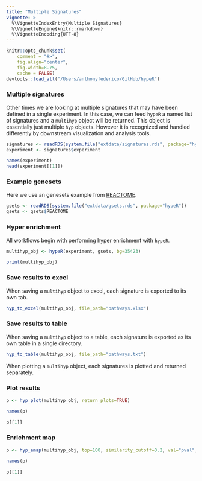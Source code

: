 ```yaml
---
title: "Multiple Signatures"
vignette: >
  %\VignetteIndexEntry{Multiple Signatures}
  %\VignetteEngine{knitr::rmarkdown}
  %\VignetteEncoding{UTF-8}
---
```


```r
knitr::opts_chunk$set(
    comment = "#>",
    fig.align="center",
    fig.width=8.75,
    cache = FALSE)
devtools::load_all("/Users/anthonyfederico/GitHub/hypeR")
```

### Multiple signatures
Other times we are looking at multiple signatures that may have been defined in a single experiment. In this case, we can feed `hypeR` a named list of signatures and a `multihyp` object will be returned. This object is essentially just multiple `hyp` objects. However it is recognized and handled differently by downstream visualization and analysis tools.
```r

signatures <- readRDS(system.file("extdata/signatures.rds", package="hypeR"))
experiment <- signatures$experiment

```

```r

names(experiment)
head(experiment[[1]])

```

### Example genesets
Here we use an genesets example from [REACTOME](https://reactome.org/).
```r

gsets <- readRDS(system.file("extdata/gsets.rds", package="hypeR"))
gsets <- gsets$REACTOME

```

### Hyper enrichment
All workflows begin with performing hyper enrichment with `hypeR`.
```r

multihyp_obj <- hypeR(experiment, gsets, bg=35423)

```

```r

print(multihyp_obj)

```

### Save results to excel
When saving a `multihyp` object to excel, each signature is exported to its own tab.
```r

hyp_to_excel(multihyp_obj, file_path="pathways.xlsx")

```

### Save results to table
When saving a `multihyp` object to a table, each signature is exported as its own table in a single directory.
```r

hyp_to_table(multihyp_obj, file_path="pathways.txt")

```

When plotting a `multihyp` object, each signatures is plotted and returned separately.

### Plot results
```r

p <- hyp_plot(multihyp_obj, return_plots=TRUE)

```

```r

names(p)

```

```r

p[[1]]

```

### Enrichment map
```r

p <- hyp_emap(multihyp_obj, top=100, similarity_cutoff=0.2, val="pval", multihyp_titles=FALSE, return_plots=TRUE)

```

```r

names(p)

```

```r

p[[1]]

```
